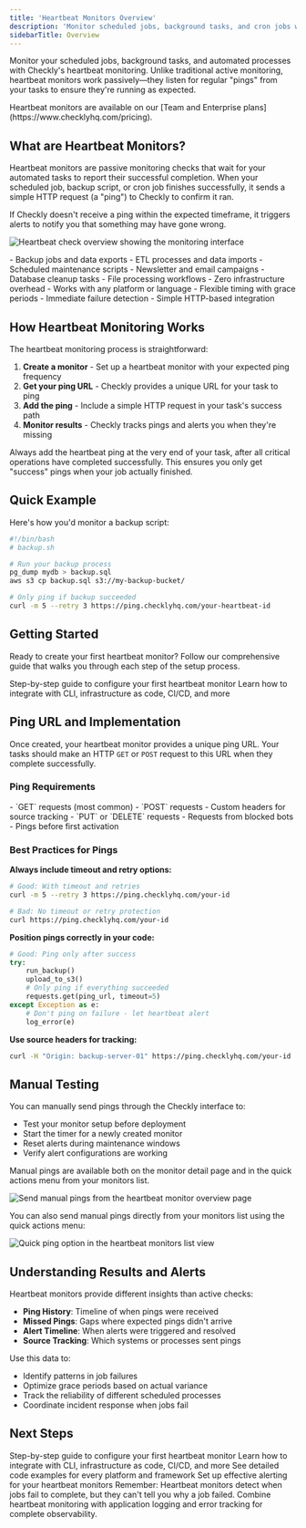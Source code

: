 ```yaml
---
title: 'Heartbeat Monitors Overview'
description: 'Monitor scheduled jobs, background tasks, and cron jobs with passive heartbeat monitoring. Ensure your critical automated processes are running as expected.'
sidebarTitle: Overview
---
```



Monitor your scheduled jobs, background tasks, and automated processes with Checkly's heartbeat monitoring. Unlike traditional active monitoring, heartbeat monitors work passively—they listen for regular "pings" from your tasks to ensure they're running as expected.

<Note>
Heartbeat monitors are available on our [Team and Enterprise plans](https://www.checklyhq.com/pricing).
</Note>

## What are Heartbeat Monitors?

Heartbeat monitors are passive monitoring checks that wait for your automated tasks to report their successful completion. When your scheduled job, backup script, or cron job finishes successfully, it sends a simple HTTP request (a "ping") to Checkly to confirm it ran.

If Checkly doesn't receive a ping within the expected timeframe, it triggers alerts to notify you that something may have gone wrong.

![Heartbeat check overview showing the monitoring interface](/images/heartbeat-monitors/heartbeat-check-overview.png)

<CardGroup cols={2}>
<Card title="Perfect for" icon="check">
- Backup jobs and data exports
- ETL processes and data imports  
- Scheduled maintenance scripts
- Newsletter and email campaigns
- Database cleanup tasks
- File processing workflows
</Card>

<Card title="Key benefits" icon="heart">
- Zero infrastructure overhead
- Works with any platform or language
- Flexible timing with grace periods
- Immediate failure detection
- Simple HTTP-based integration
</Card>
</CardGroup>

## How Heartbeat Monitoring Works

The heartbeat monitoring process is straightforward:

1. **Create a monitor** - Set up a heartbeat monitor with your expected ping frequency
2. **Get your ping URL** - Checkly provides a unique URL for your task to ping
3. **Add the ping** - Include a simple HTTP request in your task's success path
4. **Monitor results** - Checkly tracks pings and alerts you when they're missing

<Tip>
Always add the heartbeat ping at the very end of your task, after all critical operations have completed successfully. This ensures you only get "success" pings when your job actually finished.
</Tip>

## Quick Example

Here's how you'd monitor a backup script:

```bash
#!/bin/bash
# backup.sh

# Run your backup process
pg_dump mydb > backup.sql
aws s3 cp backup.sql s3://my-backup-bucket/

# Only ping if backup succeeded
curl -m 5 --retry 3 https://ping.checklyhq.com/your-heartbeat-id
```

## Getting Started

Ready to create your first heartbeat monitor? Follow our comprehensive guide that walks you through each step of the setup process.

<CardGroup cols={2}>
<Card title="Creating Your First Monitor" href="/docs/detect/uptime-monitoring/heartbeat-monitors/creating-your-first-heartbeat-monitor">
Step-by-step guide to configure your first heartbeat monitor
</Card>

<Card title="Integration Examples" href="/docs/detect/uptime-monitoring/heartbeat-monitors/integration-examples">
Learn how to integrate with CLI, infrastructure as code, CI/CD, and more
</Card>
</CardGroup>

## Ping URL and Implementation

Once created, your heartbeat monitor provides a unique ping URL. Your tasks should make an HTTP `GET` or `POST` request to this URL when they complete successfully.

### Ping Requirements

<CardGroup cols={2}>
<Card title="Supported Methods" icon="globe">
- `GET` requests (most common)
- `POST` requests
- Custom headers for source tracking
</Card>

<Card title="Not Supported" icon="x">
- `PUT` or `DELETE` requests
- Requests from blocked bots
- Pings before first activation
</Card>
</CardGroup>

### Best Practices for Pings

**Always include timeout and retry options:**
```bash
# Good: With timeout and retries
curl -m 5 --retry 3 https://ping.checklyhq.com/your-id

# Bad: No timeout or retry protection
curl https://ping.checklyhq.com/your-id
```

**Position pings correctly in your code:**
```python
# Good: Ping only after success
try:
    run_backup()
    upload_to_s3()
    # Only ping if everything succeeded
    requests.get(ping_url, timeout=5)
except Exception as e:
    # Don't ping on failure - let heartbeat alert
    log_error(e)
```

**Use source headers for tracking:**
```bash
curl -H "Origin: backup-server-01" https://ping.checklyhq.com/your-id
```

## Manual Testing

You can manually send pings through the Checkly interface to:

- Test your monitor setup before deployment
- Start the timer for a newly created monitor
- Reset alerts during maintenance windows
- Verify alert configurations are working

Manual pings are available both on the monitor detail page and in the quick actions menu from your monitors list.

![Send manual pings from the heartbeat monitor overview page](/images/heartbeat-monitors/heartbeat-ping-overview-page.png)

You can also send manual pings directly from your monitors list using the quick actions menu:

![Quick ping option in the heartbeat monitors list view](/images/heartbeat-monitors/heartbeat-ping-quick-menu.png)

## Understanding Results and Alerts

Heartbeat monitors provide different insights than active checks:

- **Ping History**: Timeline of when pings were received
- **Missed Pings**: Gaps where expected pings didn't arrive
- **Alert Timeline**: When alerts were triggered and resolved
- **Source Tracking**: Which systems or processes sent pings

Use this data to:
- Identify patterns in job failures
- Optimize grace periods based on actual variance
- Track the reliability of different scheduled processes
- Coordinate incident response when jobs fail

## Next Steps

<CardGroup cols={2}>
<Card title="Creating Your First Monitor" href="/docs/detect/uptime-monitoring/heartbeat-monitors/creating-your-first-heartbeat-monitor">
Step-by-step guide to configure your first heartbeat monitor
</Card>

<Card title="Integration Examples" href="/docs/detect/uptime-monitoring/heartbeat-monitors/integration-examples">
Learn how to integrate with CLI, infrastructure as code, CI/CD, and more
</Card>

<Card title="Ping Examples" href="/docs/detect/uptime-monitoring/heartbeat-monitors/ping-examples">
See detailed code examples for every platform and framework
</Card>

<Card title="Alert Configuration" href="/docs/communicate/alerts">
Set up effective alerting for your heartbeat monitors
</Card>
</CardGroup>

<Warning>
Remember: Heartbeat monitors detect when jobs fail to complete, but they can't tell you why a job failed. Combine heartbeat monitoring with application logging and error tracking for complete observability.
</Warning>